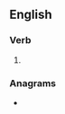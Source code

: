 ==English==

===Verb===
{{head|en|verb form}}

# {{en-past of|kipe}}

===Anagrams===
* {{l|en|piked}}